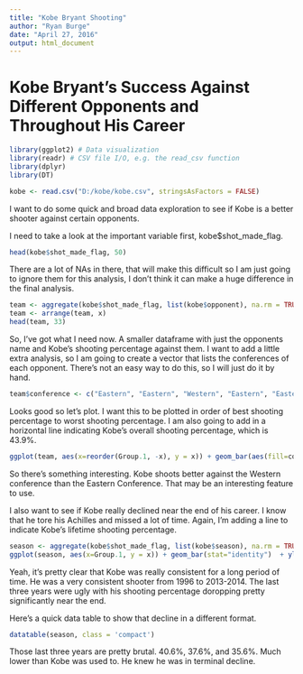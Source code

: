 ```yaml
---
title: "Kobe Bryant Shooting"
author: "Ryan Burge"
date: "April 27, 2016"
output: html_document
---
```


# Kobe Bryant's Success Against Different Opponents and Throughout His Career


```r
library(ggplot2) # Data visualization
library(readr) # CSV file I/O, e.g. the read_csv function
library(dplyr)
library(DT)
```

```r
kobe <- read.csv("D:/kobe/kobe.csv", stringsAsFactors = FALSE)
```

I want to do some quick and broad data exploration to see if Kobe is a better shooter against certain opponents. 

I need to take a look at the important variable first, kobe$shot_made_flag.

```r
head(kobe$shot_made_flag, 50)
```

There are a lot of NAs in there, that will make this difficult so I am just going to ignore them for this analysis, I don't think it can make a huge difference in the final analysis. 

```r
team <- aggregate(kobe$shot_made_flag, list(kobe$opponent), na.rm = TRUE, mean)
team <- arrange(team, x)
head(team, 33)
```
So, I've got what I need now. A smaller dataframe with just the opponents name and Kobe's shooting percentage against them. I want to add a little extra analysis, so I am going to create a vector that lists the conferences of each opponent. There's not an easy way to do this, so I will just do it by hand. 

```r
team$conference <- c("Eastern", "Eastern", "Western", "Eastern", "Eastern" ,"Western", "Eastern", "Eastern" , "Eastern" , "Western" , "Eastern", "Eastern", "Eastern", "Eastern" , "Western" , "Eastern", "Eastern", "Western", "Western", "Eastern", "Western" , "Eastern", "Eastern", "Western", "Western", "Western", "Western" , "Western", "Western", "Western", "Western", "Western", "Eastern" )
```
Looks good so let's plot. I want this to be plotted in order of best shooting percentage to worst shooting percentage. I am also going to add in a horizontal line indicating Kobe's overall shooting percentage, which is 43.9%. 

```r
ggplot(team, aes(x=reorder(Group.1, -x), y = x)) + geom_bar(aes(fill=conference),stat="identity")  + ylim(0,.5) + theme(axis.text.x = element_text(angle = 90)) + xlab("Opponent's Name") + ylab("Shooting Percentage") + geom_hline(yintercept = .43)
```

So there's something interesting. Kobe shoots better against the Western conference than the Eastern Conference. That may be an interesting feature to use. 

I also want to see if Kobe really declined near the end of his career. I know that he tore his Achilles and missed a lot of time. Again, I'm adding a line to indicate Kobe's lifetime shooting percentage. 

```r
season <- aggregate(kobe$shot_made_flag, list(kobe$season), na.rm = TRUE, mean)
ggplot(season, aes(x=Group.1, y = x)) + geom_bar(stat="identity")  + ylim(0,.5) + theme(axis.text.x = element_text(angle = 90, hjust = 1)) + xlab("Season") + ylab("Shooting Percentage") + geom_hline(yintercept = .43)
```

Yeah, it's pretty clear that Kobe was really consistent for a long period of time. He was a very consistent shooter from 1996 to 2013-2014. The last three years were ugly with his shooting percentage doropping pretty significantly near the end. 

Here's a quick data table to show that decline in a different format.  
```r
datatable(season, class = 'compact')
```


Those last three years are pretty brutal. 40.6%, 37.6%, and 35.6%. Much lower than Kobe was used to. He knew he was in terminal decline. 